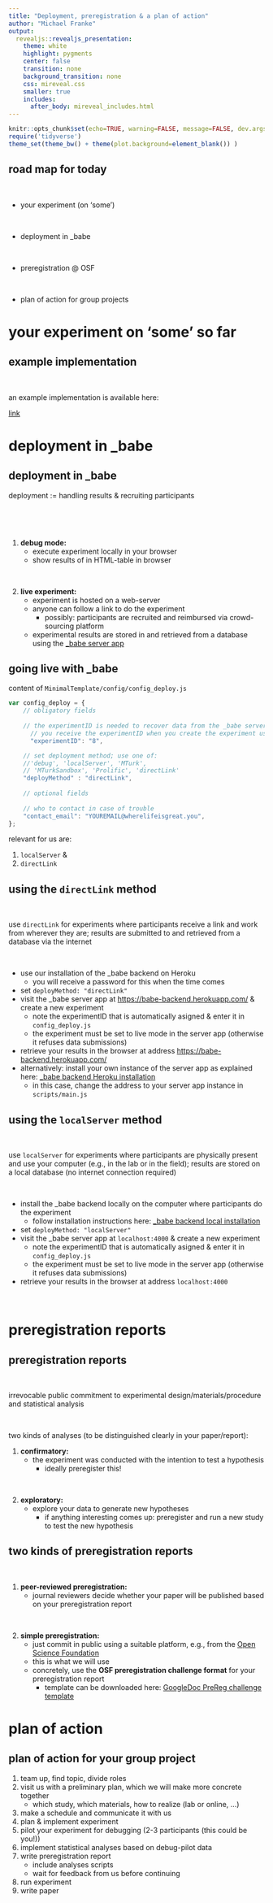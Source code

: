 ```yaml
---
title: "Deployment, preregistration & a plan of action"
author: "Michael Franke"
output:
  revealjs::revealjs_presentation:
    theme: white 
    highlight: pygments
    center: false
    transition: none
    background_transition: none
    css: mireveal.css
    smaller: true
    includes:
      after_body: mireveal_includes.html
---
```


```r
knitr::opts_chunk$set(echo=TRUE, warning=FALSE, message=FALSE, dev.args = list(bg = 'transparent'), fig.align='center')
require('tidyverse')
theme_set(theme_bw() + theme(plot.background=element_blank()) )
```

## road map for today

<span style = "color:white"> &nbsp; </span>

- your experiment (on 'some')

<span style = "color:white"> &nbsp; </span>

- deployment in _babe

<span style = "color:white"> &nbsp; </span>

- preregistration @ OSF
    
<span style = "color:white"> &nbsp; </span>

- plan of action for group projects

# your experiment on 'some' so far

## example implementation

<span style = "color:white"> &nbsp; </span>

an example implementation is available here:

[link](me)

# deployment in _babe

## deployment in _babe

deployment := handling results & recruiting participants

<span style = "color:white"> &nbsp; </span>

<span style = "color:white"> &nbsp; </span>

1. **debug mode:**
    - execute experiment locally in your browser
    - show results of in HTML-table in browser

<span style = "color:white"> &nbsp; </span>


2. **live experiment:**
    - experiment is hosted on a web-server
    - anyone can follow a link to do the experiment
        - possibly: participants are recruited and reimbursed via crowd-sourcing platform
    - experimental results are stored in and retrieved from a database using the [_babe server app](https://github.com/babe-project/BABE)

## going live with _babe

content of `MinimalTemplate/config/config_deploy.js`

```javascript
var config_deploy = {
    // obligatory fields
	
    // the experimentID is needed to recover data from the _babe server app
	  // you receive the experimentID when you create the experiment using the _babe server app
	  "experimentID": "8",

    // set deployment method; use one of:
    //'debug', 'localServer', 'MTurk', 
    // 'MTurkSandbox', 'Prolific', 'directLink'
    "deployMethod" : "directLink", 
    
    // optional fields
    
    // who to contact in case of trouble
    "contact_email": "YOUREMAIL@wherelifeisgreat.you", 
};
```

relevant for us are:

1. `localServer` &
2. `directLink`

## using the `directLink` method

<span style = "color:white"> &nbsp; </span>

use `directLink` for experiments where participants receive a link and work from wherever they are; results are submitted to and retrieved from a database via the internet

<span style = "color:white"> &nbsp; </span>

- use our installation of the _babe backend on Heroku
    - you will receive a password for this when the time comes
- set `deployMethod: "directLink"`
- visit the _babe server app at [https://babe-backend.herokuapp.com/](https://babe-backend.herokuapp.com/) & create a new experiment
    - note the experimentID that is automatically asigned & enter it in `config_deploy.js`
    - the experiment must be set to live mode in the server app (otherwise it refuses data submissions)
- retrieve your results in the browser at address [https://babe-backend.herokuapp.com/](https://babe-backend.herokuapp.com/)
- alternatively: install your own instance of the server app as explained here: [_babe backend Heroku installation](https://babe-project.github.io/babe_site/docs/deployment.html#online-server-deployment-instructions-with-heroku)
    - in this case, change the address to your server app instance in `scripts/main.js`

## using the `localServer` method

<span style = "color:white"> &nbsp; </span>

use `localServer` for experiments where participants are physically present and use your computer (e.g., in the lab or in the field); results are stored on a local database (no internet connection required)

<span style = "color:white"> &nbsp; </span>

- install the _babe backend locally on the computer where participants do the experiment
    - follow installation instructions here: [_babe backend local installation](https://babe-project.github.io/babe_site/docs/deployment.html#local-server-deployment-instructions-with-docker)
- set `deployMethod: "localServer"`
- visit the _babe server app at `localhost:4000` & create a new experiment
    - note the experimentID that is automatically asigned & enter it in `config_deploy.js`
    - the experiment must be set to live mode in the server app (otherwise it refuses data submissions)
- retrieve your results in the browser at address `localhost:4000`

<span style = "color:white"> &nbsp; </span>

# preregistration reports

## preregistration reports

<span style = "color:white"> &nbsp; </span>

irrevocable public commitment to experimental design/materials/procedure and statistical analysis

<span style = "color:white"> &nbsp; </span>

two kinds of analyses (to be distinguished clearly in your paper/report):

1. **confirmatory:**
    - the experiment was conducted with the intention to test a hypothesis
        - ideally preregister this!
        
<span style = "color:white"> &nbsp; </span>
        
        
2. **exploratory:**
    - explore your data to generate new hypotheses
        - if anything interesting comes up: preregister and run a new study to test the new hypothesis


## two kinds of preregistration reports

<span style = "color:white"> &nbsp; </span>


1. **peer-reviewed preregistration:**
    - journal reviewers decide whether your paper will be published based on your preregistration report

<span style = "color:white"> &nbsp; </span>


2. **simple preregistration:**
    - just commit in public using a suitable platform, e.g., from the [Open Science Foundation](https://osf.io)
    - this is what we will use
    - concretely, use the **OSF preregistration challenge format** for your preregistration report
        - template can be downloaded here: [GoogleDoc PreReg challenge template](https://docs.google.com/document/d/1T25vXrpsHS8NzRsvNhqIPK1LgYYtoN8jFF_iyLedM-s/template/preview?usp=drive_web&ouid=%7BuserId%7D)
  


    
# plan of action

## plan of action for your group project

1. team up, find topic, divide roles
2. visit us with a preliminary plan, which we will make more concrete together
    - which study, which materials, how to realize (lab or online, ...)
3. make a schedule and communicate it with us
4. plan & implement experiment
5. pilot your experiment for debugging (2-3 participants (this could be you!))
6. implement statistical analyses based on debug-pilot data
7. write preregistration report
    - include analyses scripts
    - wait for feedback from us before continuing
8. run experiment
9. write paper
